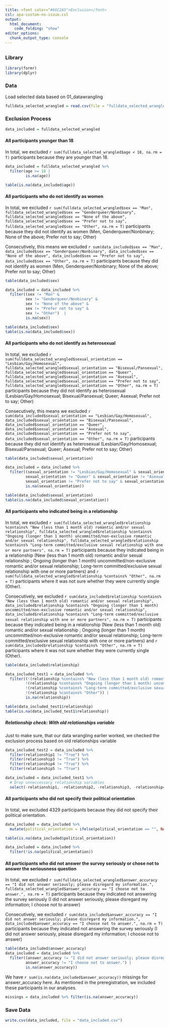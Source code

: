 ```yaml
---
title: <font color="#66C2A5">Exclusion</font>
csl: apa-custom-no-issue.csl
output: 
  html_document:
    code_folding: "show"
editor_options: 
  chunk_output_type: console
---
```

## {.tabset}

### Library
```r
library(formr)
library(dplyr)
```

### Data
Load selected data based on 01_datawrangling
```r
fulldata_selected_wrangled = read.csv(file = "fulldata_selected_wrangled.csv")[,-1]
```

### Exclusion Process {.tabset .active}
```r
data_included = fulldata_selected_wrangled
```

#### All participants younger than 18 {.tabset .active}
In total, we excluded `r sum(fulldata_selected_wrangled$age < 18, na.rm = T)` participants because they are younger than 18.
```r
data_included = fulldata_selected_wrangled %>%
  filter(age >= 18 |
         is.na(age))

table(is.na(data_included$age))
```

#### All participants who do not identify as women {.tabset}
In total, we excluded `r sum(fulldata_selected_wrangled$sex == "Man", fulldata_selected_wrangled$sex == "Genderqueer/Nonbinary", fulldata_selected_wrangled$sex == "None of the above", fulldata_selected_wrangled$sex == "Prefer not to say", fulldata_selected_wrangled$sex == "Other", na.rm = T)` participants because they did not identify as women (Men, Genderqueer/Nonbinary; None of the above; Prefer not to say; Other)

Consecutively, this means we excluded `r sum(data_included$sex == "Man", data_included$sex == "Genderqueer/Nonbinary", data_included$sex == "None of the above", data_included$sex == "Prefer not to say", data_included$sex == "Other", na.rm = T)` participants because they did not identify as women (Men, Genderqueer/Nonbinary; None of the above; Prefer not to say; Other)

```r
table(data_included$sex)

data_included = data_included %>%
  filter((sex != "Man" &
         sex != "Genderqueer/Nonbinary" &
         sex != "None of the above" &
         sex != "Prefer not to say" &
         sex != "Other")  |
         is.na(sex))

table(data_included$sex)
table(is.na(data_included$sex))
```

#### All participants who do not identify as heterosexual {.tabset}
In total, we excluded `r sum(fulldata_selected_wrangled$sexual_orientation == "Lesbian/Gay/Homosexual", fulldata_selected_wrangled$sexual_orientation == "Bisexual/Pansexual", fulldata_selected_wrangled$sexual_orientation == "Queer", fulldata_selected_wrangled$sexual_orientation == "Asexual", fulldata_selected_wrangled$sexual_orientation == "Prefer not to say", fulldata_selected_wrangled$sexual_orientation == "Other", na.rm = T)` participants because they did not identify as heterosexual (Lesbian/Gay/Homosexual; Bisexual/Pansexual; Queer; Asexual; Prefer not to say; Other)

Consecutively, this means we excluded `r sum(data_included$sexual_orientation == "Lesbian/Gay/Homosexual", data_included$sexual_orientation == "Bisexual/Pansexual", data_included$sexual_orientation == "Queer", data_included$sexual_orientation == "Asexual", data_included$sexual_orientation == "Prefer not to say", data_included$sexual_orientation == "Other", na.rm = T)` participants because they did not identify as heterosexual (Lesbian/Gay/Homosexual; Bisexual/Pansexual; Queer; Asexual; Prefer not to say; Other)  
```r
table(data_included$sexual_orientation)

data_included = data_included %>%
  filter((sexual_orientation != "Lesbian/Gay/Homosexual" & sexual_orientation != "Bisexual/Pansexual" &
         sexual_orientation != "Queer" & sexual_orientation != "Asexual" &
         sexual_orientation != "Prefer not to say" & sexual_orientation != "Other") |
         is.na(sexual_orientation))

table(data_included$sexual_orientation)
table(is.na(data_included$sexual_orientation)) 
```

#### All participants who indicated being in a relationship {.tabset}
In total, we excluded `r sum(fulldata_selected_wrangled$relationship %contains% "New (less than 1 month old) romantic and/or sexual relationship", fulldata_selected_wrangled$relationship %contains% "Ongoing (longer than 1 month) uncommitted/non-exclusive romantic and/or sexual relationship", fulldata_selected_wrangled$relationship %contains% "Long-term committed/exclusive sexual relationship with one or more partners", na.rm = T)` participants because they indicated being in a relationship (New (less than 1 month old) romantic and/or sexual relationship ; Ongoing (longer than 1 month) uncommitted/non-exclusive romantic and/or sexual relationship; Long-term committed/exclusive sexual relationship with one or more partners) and `r sum(fulldata_selected_wrangled$relationship %contains% "Other", na.rm = T)` participants where it was not sure whether they were currently single (Other).

Consecutively, we excluded `r sum(data_included$relationship %contains% "New (less than 1 month old) romantic and/or sexual relationship", data_included$relationship %contains% "Ongoing (longer than 1 month) uncommitted/non-exclusive romantic and/or sexual relationship", data_included$relationship %contains% "Long-term committed/exclusive sexual relationship with one or more partners", na.rm = T)` participants because they indicated being in a relationship (New (less than 1 month old) romantic and/or sexual relationship ; Ongoing (longer than 1 month) uncommitted/non-exclusive romantic and/or sexual relationship; Long-term committed/exclusive sexual relationship with one or more partners) and `r sum(data_included$relationship %contains% "Other", na.rm = T)` participants where it was not sure whether they were currently single (Other).

```r
table(data_included$relationship)

data_included_test1 = data_included %>%
  filter((!(relationship %contains% "New (less than 1 month old) romantic and/or sexual relationship") &
         !(relationship %contains% "Ongoing (longer than 1 month) uncommitted/non-exclusive romantic and/or sexual relationship") &
         !(relationship %contains% "Long-term committed/exclusive sexual relationship with one or more partners") &
         !(relationship %contains% "Other")) |
         is.na(relationship))

table(data_included_test1$relationship)
table(is.na(data_included_test1$relationship))
```

##### Relationship check: With old relationships variable {.tabset}
Just to make sure, that our data wrangling earlier worked, we checked the exclusion process based on old relationships variable
```r
data_included_test2 = data_included %>%
  filter(relationship1 != "True") %>%
  filter(relationship3 != "True") %>%
  filter(relationship4 != "True") %>%
  filter(relationship5 != "True")

data_included = data_included_test1 %>%
  # Drop unneccessary relationship variables
  select(-relationship1, -relationship2, -relationship3, -relationship4, -relationship5) 
```

#### All participants who did not specify their political orientation {.tabset}
In total, we excluded 4329 participants because they did not specify their political orientation. 
```r
data_included = data_included %>%
  mutate(political_orientation = ifelse(political_orientation == "", NA, political_orientation))

table(is.na(data_included$political_orientation))

data_included = data_included %>%
  filter(!is.na(political_orientation))
```

#### All participants who did not answer the survey seriously or chose not to answer the seriousness question {.tabset}
In total, we excluded `r sum(fulldata_selected_wrangled$answer_accuracy == "I did not answer seriously; please disregard my information.", fulldata_selected_wrangled$answer_accuracy == "I choose not to answer.", na.rm = T)` participants because they indicated not answering the survey seriously (I did not answer seriously, please disregard my information; I choose not to answer)

Consecutively, we excluded `r sum(data_included$answer_accuracy == "I did not answer seriously; please disregard my information.", data_included$answer_accuracy == "I choose not to answer.", na.rm = T)` participants because they indicated not answering the survey seriously (I did not answer seriously, please disregard my information; I choose not to answer)

```r
table(data_included$answer_accuracy)
data_included = data_included %>%
  filter((answer_accuracy != "I did not answer seriously; please disregard my information." &
         answer_accuracy != "I choose not to answer.") |
         is.na(answer_accuracy))
```

We have `r sum(is.na(data_included$answer_accuracy))` missings for answer_accuracy here. As mentioned in the preregistration, we included these participants in our analyses.
```r
missings = data_included %>% filter(is.na(answer_accuracy))
```

### Save Data
```r
write.csv(data_included, file = "data_included.csv")
```
